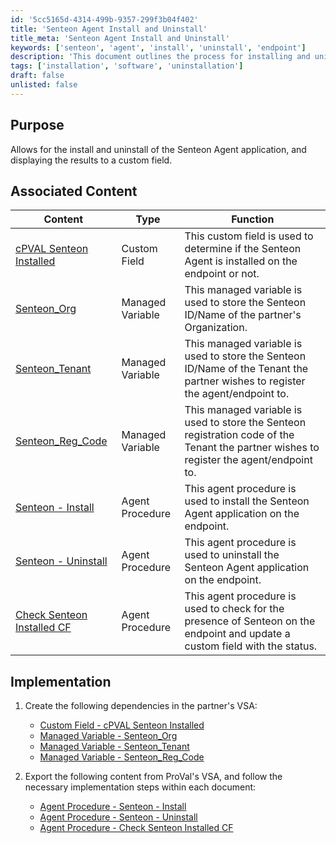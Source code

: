 ```yaml
---
id: '5cc5165d-4314-499b-9357-299f3b04f402'
title: 'Senteon Agent Install and Uninstall'
title_meta: 'Senteon Agent Install and Uninstall'
keywords: ['senteon', 'agent', 'install', 'uninstall', 'endpoint']
description: 'This document outlines the process for installing and uninstalling the Senteon Agent application on endpoints, including the necessary dependencies and associated content for effective implementation.'
tags: ['installation', 'software', 'uninstallation']
draft: false
unlisted: false
---
```

## Purpose

Allows for the install and uninstall of the Senteon Agent application, and displaying the results to a custom field. 

## Associated Content

| Content | Type | Function |
|---------|------|----------|
| [cPVAL Senteon Installed](https://proval.itglue.com/DOC-5078775-16540467) | Custom Field | This custom field is used to determine if the Senteon Agent is installed on the endpoint or not. |
| [Senteon_Org](https://proval.itglue.com/DOC-5078775-16540933) | Managed Variable | This managed variable is used to store the Senteon ID/Name of the partner's Organization. |
| [Senteon_Tenant](https://proval.itglue.com/DOC-5078775-16541049) | Managed Variable | This managed variable is used to store the Senteon ID/Name of the Tenant the partner wishes to register the agent/endpoint to. |
| [Senteon_Reg_Code](https://proval.itglue.com/DOC-5078775-16541285) | Managed Variable | This managed variable is used to store the Senteon registration code of the Tenant the partner wishes to register the agent/endpoint to. |
| [Senteon - Install](https://proval.itglue.com/DOC-5078775-16541419) | Agent Procedure | This agent procedure is used to install the Senteon Agent application on the endpoint. |
| [Senteon - Uninstall](https://proval.itglue.com/DOC-5078775-16541845) | Agent Procedure | This agent procedure is used to uninstall the Senteon Agent application on the endpoint. |
| [Check Senteon Installed CF](https://proval.itglue.com/DOC-5078775-16541925) | Agent Procedure | This agent procedure is used to check for the presence of Senteon on the endpoint and update a custom field with the status. |

## Implementation

1. Create the following dependencies in the partner's VSA:  
   - [Custom Field - cPVAL Senteon Installed](https://proval.itglue.com/DOC-5078775-16540467)  
   - [Managed Variable - Senteon_Org](https://proval.itglue.com/DOC-5078775-16540933)  
   - [Managed Variable - Senteon_Tenant](https://proval.itglue.com/DOC-5078775-16541049)  
   - [Managed Variable - Senteon_Reg_Code](https://proval.itglue.com/DOC-5078775-16541285)  

2. Export the following content from ProVal's VSA, and follow the necessary implementation steps within each document:  
   - [Agent Procedure - Senteon - Install](https://proval.itglue.com/DOC-5078775-16541419)  
   - [Agent Procedure - Senteon - Uninstall](https://proval.itglue.com/DOC-5078775-16541845)  
   - [Agent Procedure - Check Senteon Installed CF](https://proval.itglue.com/DOC-5078775-16541925)  











